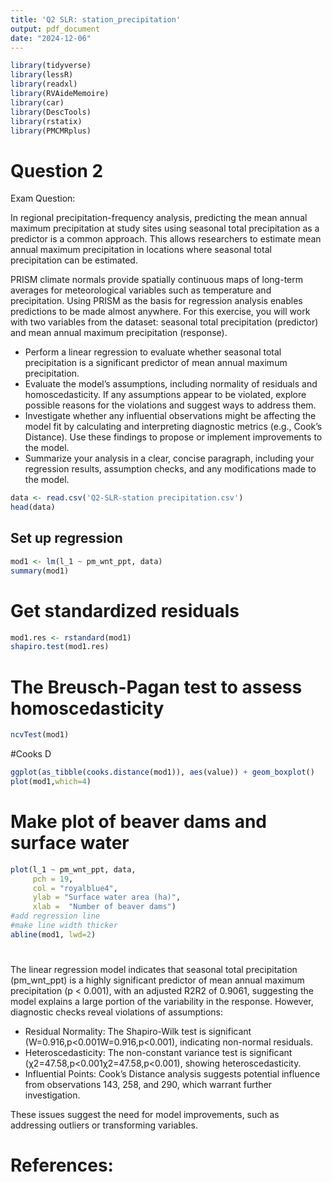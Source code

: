 ```yaml
---
title: 'Q2 SLR: station_precipitation'
output: pdf_document
date: "2024-12-06"
---
```


```r
library(tidyverse)
library(lessR)
library(readxl)
library(RVAideMemoire)
library(car)
library(DescTools)
library(rstatix)
library(PMCMRplus)
```

# Question 2

Exam Question:

In regional precipitation-frequency analysis, predicting the mean annual maximum precipitation at study sites using seasonal total precipitation as a predictor is a common approach. This allows researchers to estimate mean annual maximum precipitation in locations where seasonal total precipitation can be estimated.

PRISM climate normals provide spatially continuous maps of long-term averages for meteorological variables such as temperature and precipitation. Using PRISM as the basis for regression analysis enables predictions to be made almost anywhere. For this exercise, you will work with two variables from the dataset: seasonal total precipitation (predictor) and mean annual maximum precipitation (response).

- Perform a linear regression to evaluate whether seasonal total precipitation is a significant predictor of mean annual maximum precipitation.
- Evaluate the model’s assumptions, including normality of residuals and homoscedasticity. If any assumptions appear to be violated, explore possible reasons for the violations and suggest ways to address them.
- Investigate whether any influential observations might be affecting the model fit by calculating and interpreting diagnostic metrics (e.g., Cook’s Distance). Use these findings to propose or implement improvements to the model.
- Summarize your analysis in a clear, concise paragraph, including your regression results, assumption checks, and any modifications made to the model.
    
```r
data <- read.csv('Q2-SLR-station precipitation.csv')
head(data)
```

## Set up regression
```r
mod1 <- lm(l_1 ~ pm_wnt_ppt, data)
summary(mod1)
```


# Get standardized residuals
```r
mod1.res <- rstandard(mod1)
shapiro.test(mod1.res)
```

# The Breusch-Pagan test to assess homoscedasticity
```r
ncvTest(mod1)
```

#Cooks D
```r
ggplot(as_tibble(cooks.distance(mod1)), aes(value)) + geom_boxplot()
plot(mod1,which=4)
```

# Make plot of beaver dams and surface water
```r
plot(l_1 ~ pm_wnt_ppt, data, 
     pch = 19, 
     col = "royalblue4",
     ylab = "Surface water area (ha)",
     xlab =  "Number of beaver dams")
#add regression line
#make line width thicker
abline(mod1, lwd=2)
```

# 
The linear regression model indicates that seasonal total precipitation (pm_wnt_ppt) is a highly significant predictor of mean annual maximum precipitation (p < 0.001), with an adjusted R2R2 of 0.9061, suggesting the model explains a large portion of the variability in the response. However, diagnostic checks reveal violations of assumptions:

- Residual Normality: The Shapiro-Wilk test is significant (W=0.916,p<0.001W=0.916,p<0.001), indicating non-normal residuals.
- Heteroscedasticity: The non-constant variance test is significant (χ2=47.58,p<0.001χ2=47.58,p<0.001), showing heteroscedasticity.
- Influential Points: Cook’s Distance analysis suggests potential influence from observations 143, 258, and 290, which warrant further investigation.

These issues suggest the need for model improvements, such as addressing outliers or transforming variables.

# References:



